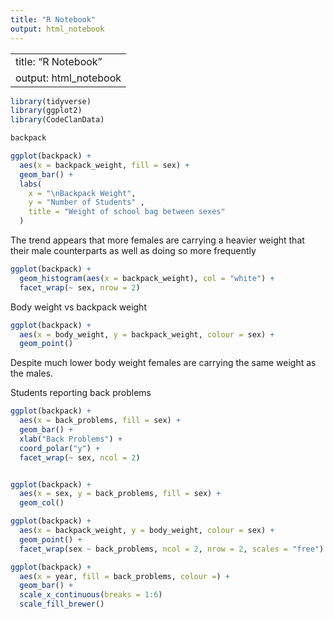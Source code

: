```yaml
---
title: "R Notebook"
output: html_notebook
---
```


---
title: "R Notebook"
output: html_notebook
---

```r
library(tidyverse)
library(ggplot2)
library(CodeClanData)
```

```r
backpack
```



```r
ggplot(backpack) +
  aes(x = backpack_weight, fill = sex) +
  geom_bar() +
  labs(
    x = "\nBackpack Weight",
    y = "Number of Students" ,
    title = "Weight of school bag between sexes"
  )
```
The trend appears that more females are carrying a heavier weight that their male counterparts as well as doing so more frequently

```r
ggplot(backpack) +
  geom_histogram(aes(x = backpack_weight), col = "white") +
  facet_wrap(~ sex, nrow = 2)
```






Body weight vs backpack weight
```r
ggplot(backpack) +
  aes(x = body_weight, y = backpack_weight, colour = sex) +
  geom_point()
```
Despite much lower body weight females are carrying the same weight as the males. 



Students reporting back problems
```r
ggplot(backpack) + 
  aes(x = back_problems, fill = sex) +
  geom_bar() + 
  xlab("Back Problems") +
  coord_polar("y") +
  facet_wrap(~ sex, ncol = 2)
```

```r

```


```r
ggplot(backpack) + 
  aes(x = sex, y = back_problems, fill = sex) +
  geom_col()
```


```r
ggplot(backpack) +
  aes(x = backpack_weight, y = body_weight, colour = sex) +
  geom_point() +
  facet_wrap(sex ~ back_problems, ncol = 2, nrow = 2, scales = "free")
```


```r
ggplot(backpack) +
  aes(x = year, fill = back_problems, colour =) +
  geom_bar() +
  scale_x_continuous(breaks = 1:6)
  scale_fill_brewer()
```


```r

```


